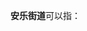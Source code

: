 '''安乐街道'''可以指：
{{PRC admin/disambig|23/01/10/011/000|41/03/11/001/000}}
{{disambig|cat=四字乡级行政区划消歧义}}